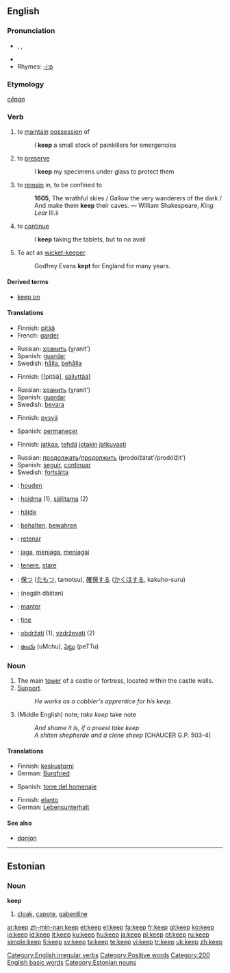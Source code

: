 {{wikipedia|Keep (disambiguation)}}
==English==

{{rank|half|certain|sent|271|keep|myself|morning|money}}

===Pronunciation===
* {{AHD|kēp}}, {{IPA|/kiːp/}}, {{SAMPA|/ki:p/}}
*{{audio|en-us-keep.ogg|Audio (US)}}
*Rhymes: [[Rhymes:English:-iːp|-iːp]]

===Etymology===
{{OE.}} ''[[cēpan]]''

===Verb===
{{en-verb|keeps|keeping|kept}}[[Category:English irregular verbs]]

# {{transitive}} to [[maintain]] [[possession]] of
#: I '''keep''' a small stock of painkillers for emergencies
# {{transitive}} to [[preserve]]
#: I '''keep''' my specimens under glass to protect them
# {{transitive}} to [[remain]] in, to be confined to
#:'''1605''', The wrathful skies / Gallow the very wanderers of the dark / And make them '''keep''' their caves. — William Shakespeare, ''King Lear'' III.ii
# {{intransitive}} to [[continue]]
#: I '''keep''' taking the tablets, but to no avail
#{{cricket}} {{intransitive}} To act as [[wicket-keeper]].
#: Godfrey Evans '''kept''' for England for many years.

====Derived terms====
*[[keep on]]

====Translations====
{{trans-top|to maintain possession of}}
*Finnish: [[pitää]]
*French: [[garder]]
{{trans-mid}}
*Russian: [[хранить]] (χranít')
*Spanish: [[guardar]]
*Swedish: [[hålla]], [[behålla]]
{{trans-bottom}}

{{trans-top|to preserve}}
*Finnish: [[pitää], [[säilyttää]]]
{{trans-mid}}
*Russian: [[хранить]] (χranít')
*Spanish: [[guardar]]
*Swedish: [[bevara]]
{{trans-bottom}}

{{trans-top|to remain in, to be confined to}}
*Finnish: [[pysyä]]
{{trans-mid}}
*Spanish: [[permanecer]]
{{trans-bottom}}

{{trans-top|to continue}}
*Finnish: [[jatkaa]], [[tehdä]] [[jotakin]] [[jatkuvasti]]
{{trans-mid}}
*Russian: [[продолжать]]/[[продолжить]] (prodolžátat'/prodólžit')
*Spanish: [[seguir]], [[continuar]]
*Swedish: [[fortsätta]]
{{trans-bottom}}

{{trans-top|to act as wicket-keeper}}
{{trans-mid}}
{{trans-bottom}}

{{checktrans-top}}
*{{ttbc|Dutch}}: [[houden]]
*{{ttbc|Estonian}}: [[hoidma]] (1), [[säilitama]] (2)
*{{ttbc|Frisian}}: [[hâlde]]
*{{ttbc|German}}: [[behalten]], [[bewahren]]
*{{ttbc|Ido}}: [[retenar]]
*{{ttbc|Indonesian}}: [[jaga]], [[jaga|menjaga]], [[jaga|menjagai]]
*{{ttbc|Italian}}: [[tenere]], [[stare]]
{{checktrans-mid}}
*{{ttbc|Japanese}}: [[保つ]] ([[たもつ]], tamotsu), [[確保]]する ([[かくほ]]する, kakuho-suru)
*{{ttbc|Persian}}: {{FAchar|[[نگه داشتن]]}} (negâh dâštan)
*{{ttbc|Portuguese}}: [[manter]]
*{{ttbc|Romanian}}: [[ţine]]
*{{ttbc|Slovene}}: [[obdržati]] (1), [[vzdrževati]] (2)
*{{ttbc|Telugu}}: [[ఉంచు]] (uMchu), [[పెట్టు]] (peTTu)
{{checktrans-bottom}}


===Noun===
{{wikipedia}}
{{en-noun}}

# The main [[tower]] of a castle or fortress, located within the castle walls.
# [[support#Noun|Support]].
#: ''He works as a cobbler's apprentice for his keep.''
# (Middle English) note; ''take keep'' take note
#: ''And shame it is, if a preest take keep<br>A shiten shepherde and a clene sheep'' [CHAUCER G.P. 503-4]

====Translations====
{{trans-top|main tower}}
*Finnish: [[keskustorni]]
*German: [[Burgfried]] {{m}} 
{{trans-mid}}
*Spanish: [[torre del homenaje]] {{f}}
{{trans-bottom}}

{{trans-top|support}}
*Finnish: [[elanto]]
*German: [[Lebensunterhalt]] {{m}}
{{trans-mid}}
{{trans-bottom}}

====See also====
*[[donjon]]

----

==Estonian==

===Noun===
'''keep'''

# [[cloak]], [[capote]], [[gaberdine]]

[[Category:Positive words]]
[[Category:200 English basic words]]
[[Category:Estonian nouns]]

[[ar:keep]]
[[zh-min-nan:keep]]
[[et:keep]]
[[el:keep]]
[[fa:keep]]
[[fr:keep]]
[[gl:keep]]
[[ko:keep]]
[[io:keep]]
[[id:keep]]
[[it:keep]]
[[ku:keep]]
[[hu:keep]]
[[ja:keep]]
[[pl:keep]]
[[pt:keep]]
[[ru:keep]]
[[simple:keep]]
[[fi:keep]]
[[sv:keep]]
[[ta:keep]]
[[te:keep]]
[[vi:keep]]
[[tr:keep]]
[[uk:keep]]
[[zh:keep]]
